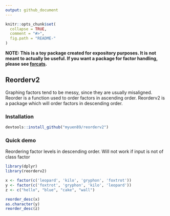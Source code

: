 ```yaml
---
output: github_document
---
```


<!-- README.md is generated from README.Rmd. Please edit that file -->

```r
knitr::opts_chunk$set(
  collapse = TRUE,
  comment = "#>",
  fig.path = "README-"
)
```

**NOTE: This is a toy package created for expository purposes. It is not meant to actually be useful. If you want a package for factor handling, please see [forcats](https://cran.r-project.org/package=forcats).**

## Reorderv2
Graphing factors tend to be messy, since they are usually misaligned. Reorder is a function used to order factors in ascending order. Reorderv2 is a package which will order factors in descending order.

### Installation
```r
devtools::install_github("myuen89/reorderv2")
```

### Quick demo
Reordering factor levels in descending order. Will not work if input is not of class factor 
```r
library(dplyr)
library(reorderv2)

x <- factor(c('leopard', 'kilo', 'gryphon', 'foxtrot'))
y <- factor(c('foxtrot', 'gryphon', 'kilo', 'leopard'))
z <- c("hello", "blue", "cake", "wall")

reorder_desc(x)
as.character(y)
reorder_desc(z)
```


